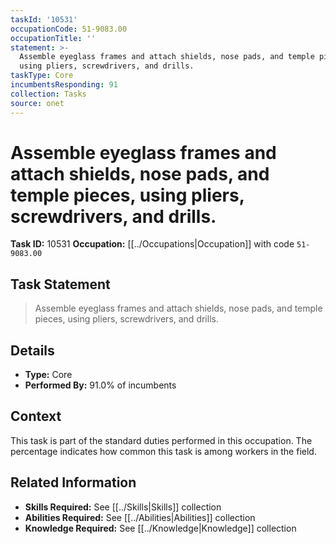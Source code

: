 ```yaml
---
taskId: '10531'
occupationCode: 51-9083.00
occupationTitle: ''
statement: >-
  Assemble eyeglass frames and attach shields, nose pads, and temple pieces,
  using pliers, screwdrivers, and drills.
taskType: Core
incumbentsResponding: 91
collection: Tasks
source: onet
---
```

# Assemble eyeglass frames and attach shields, nose pads, and temple pieces, using pliers, screwdrivers, and drills.

**Task ID:** 10531
**Occupation:** [[../Occupations|Occupation]] with code `51-9083.00`

## Task Statement

> Assemble eyeglass frames and attach shields, nose pads, and temple pieces, using pliers, screwdrivers, and drills.

## Details

- **Type:** Core
- **Performed By:** 91.0% of incumbents

## Context

This task is part of the standard duties performed in this occupation. The percentage indicates how common this task is among workers in the field.

## Related Information

- **Skills Required:** See [[../Skills|Skills]] collection
- **Abilities Required:** See [[../Abilities|Abilities]] collection
- **Knowledge Required:** See [[../Knowledge|Knowledge]] collection
